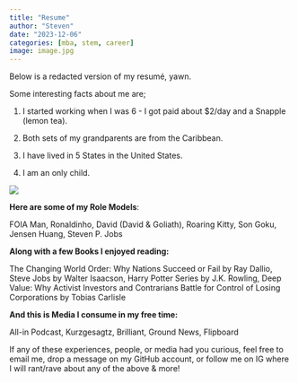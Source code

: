 ```yaml
---
title: "Resume"
author: "Steven"
date: "2023-12-06"
categories: [mba, stem, career]
image: image.jpg
---
```


Below is a redacted version of my resumé, yawn.

Some interesting facts about me are;

1.  I started working when I was 6 - I got paid about \$2/day and a Snapple (lemon tea).

2.  Both sets of my grandparents are from the Caribbean.

3.  I have lived in 5 States in the United States.

4.  I am an only child.

![](image.jpg){fig-align="left"}

**Here are some of my Role Models**:

FOIA Man, Ronaldinho, David (David & Goliath), Roaring Kitty, Son Goku, Jensen Huang, Steven P. Jobs

**Along with a few Books I enjoyed reading:**

The Changing World Order: Why Nations Succeed or Fail by Ray Dallio, Steve Jobs by Walter Isaacson, Harry Potter Series by J.K. Rowling, Deep Value: Why Activist Investors and Contrarians Battle for Control of Losing Corporations by Tobias Carlisle

**And this is Media I consume in my free time:**

All-in Podcast, Kurzgesagtz, Brilliant, Ground News, Flipboard

If any of these experiences, people, or media had you curious, feel free to email me, drop a message on my GitHub account, or follow me on IG where I will rant/rave about any of the above & more!
